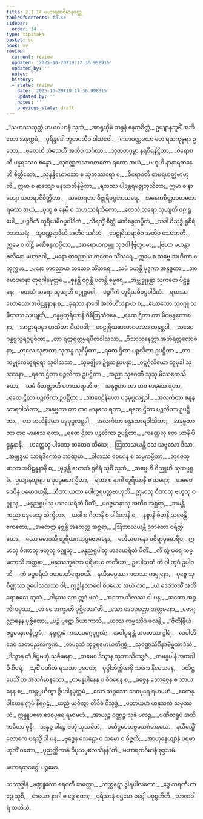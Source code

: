 ```yaml
---
title: 2.1.14 မဟာရထဝိမာနဝတ္ထု
tableOfContents: false
sidebar:
  order: 14
type: tipitaka
basket: su
book: vv
review:
  current: review
  updated: '2025-10-20T19:17:36.998915'
  updated_by: ''
  notes: ''
  history:
  - state: review
    date: '2025-10-20T19:17:36.998915'
    updated_by: ''
    notes: ''
    previous_state: draft
---
```



<DynamicBreadcrumb />


<ReviewStatus review={frontmatter.review} showDetails={true} />

<HypothesisAnnotation frontmatter={frontmatter} />

<Division number="1015" book="vv" e="ch" v="19" p="90">

<Paragraph number="859" type="verses" book="vv">
_“သဟဿယုတ္တံ ဟယဝါဟနံ သုဘံ,_  
_အာရုယှိမံ သန္ဒနံ နေကစိတ္တံ;_  
ဥယျာနဘူမိံ အဘိတော အနုက္ကမံ,_  
_ပုရိန္ဒဒေါ ဘူတပတီဝ ဝါသဝေါ._  

</Paragraph>

</Division>
<Division number="1016" book="vv" e="ch" v="19" p="90">

<Paragraph number="860" type="verses" book="vv">
_သောဝဏ္ဏမယာ တေ ရထကုဗ္ဗရာ ဥဘော,_  
_ဖလေဟိ အံသေဟိ အတီဝ သင်္ဂတာ;_  
_သုဇာတဂုမ္ဗာ နရဝီရနိဋ္ဌိတာ,_  
_ဝိရောစတီ ပန္နရသေဝ စန္ဒော._  

</Paragraph>

</Division>
<Division number="1017" book="vv" e="ch" v="19" p="91">

<Paragraph number="861" type="verses" book="vv">
_သုဝဏ္ဏဇာလာဝတတော ရထော အယံ,_  
_ဗဟူဟိ နာနာရတနေဟိ စိတ္တိတော;_  
_သုနန္ဒိဃောသော စ သုဘဿရော စ,_  
_ဝိရောစတီ စာမရဟတ္ထဗာဟုဘိ._  

</Paragraph>

</Division>
<Division number="1018" book="vv" e="ch" v="19" p="91">

<Paragraph number="862" book="vv">
ဣမာ စ နာဘျော မနသာဘိနိမ္မိတာ,_  
_ရထဿ ပါဒန္တရမဇ္ဈဘူသိတာ;_  
ဣမာ စ နာဘျော သတရာဇိစိတ္တိတာ,_  
_သတေရတာ ဝိဇ္ဇုရိဝပ္ပဘာသရေ._  

</Paragraph>

</Division>
<Division number="1019" book="vv" e="ch" v="19" p="91">

<Paragraph number="863" type="verses" book="vv">
_အနေကစိတ္တာဝတတော ရထော အယံ,_  
_ပုထူ စ နေမီ စ သဟဿရံသိကော;_  
_တေသံ သရော သုယျတိ ဝဂ္ဂုရူပေါ,_  
_ပဉ္စင်္ဂိကံ တူရိယမိဝပ္ပဝါဒိတံ._  

</Paragraph>

</Division>
<Division number="1020" book="vv" e="ch" v="19" p="91">

<Paragraph number="864" type="verses" book="vv">
_သိရသ္မိံ စိတ္တံ မဏိစန္ဒကပ္ပိတံ,_  
_သဒါ ဝိသုဒ္ဓံ ရုစိရံ ပဘဿရံ;_  
_သုဝဏ္ဏရာဇီဟိ အတီဝ သင်္ဂတံ,_  
_ဝေဠုရိယရာဇီဝ အတီဝ သောဘတိ._  

</Paragraph>

</Division>
<Division number="1021" book="vv" e="ch" v="19" p="91">

<Paragraph number="865" type="verses" book="vv">
ဣမေ စ ဝါဠီ မဏိစန္ဒကပ္ပိတာ,_  
_အာရောဟကမ္ဗူ သုဇဝါ ဗြဟူပမာ;_  
_ဗြဟာ မဟန္တာ ဗလိနော မဟာဇဝါ,_  
_မနော တဝညာယ တထေဝ သိံသရေ._  

</Paragraph>

</Division>
<Division number="1022" book="vv" e="ch" v="19" p="91">

<Paragraph number="866" type="verses" book="vv">
ဣမေ စ သဗ္ဗေ သဟိတာ စတုက္ကမာ,_  
_မနော တဝညာယ တထေဝ သိံသရေ;_  
_သမံ ဝဟန္တီ မုဒုကာ အနုဒ္ဓတာ,_  
_အာမောဒမာနာ တုရဂါနမုတ္တမ._  

</Paragraph>

</Division>
<Division number="1023" book="vv" e="ch" v="19" p="91">

<Paragraph number="867" type="verses" book="vv">
_ဓုနန္တိ ဝဂ္ဂန္တိ ပတန္တိ စမ္ဗရေ,_  
_အဗ္ဘုဒ္ဓုနန္တာ သုကတေ ပိဠန္ဓနေ;_  
_တေသံ သရော သုယျတိ ဝဂ္ဂုရူပေါ,_  
_ပဉ္စင်္ဂိကံ တူရိယမိဝပ္ပဝါဒိတံ._  

</Paragraph>

</Division>
<Division number="1024" book="vv" e="ch" v="19" p="92">

<Paragraph number="868" type="verses" book="vv">
_ရထဿ ဃောသော အပိဠန္ဓနာန စ,_  
_ခုရဿ နာဒေါ အဘိဟိံသနာယ စ;_  
_ဃောသော သုဝဂ္ဂူ သမိတဿ သုယျတိ,_  
_ဂန္ဓဗ္ဗတူရိယာနိ ဝိစိတြသံဝနေ._  

</Paragraph>

</Division>
<Division number="1025" book="vv" e="ch" v="19" p="92">

<Paragraph number="869" type="verses" book="vv">
_ရထေ ဌိတာ တာ မိဂမန္ဒလောစနာ,_  
_အာဠာရပမှာ ဟသိတာ ပိယံဝဒါ;_  
_ဝေဠုရိယဇာလာဝတတာ တနုစ္ဆဝါ,_  
_သဒေဝ ဂန္ဓဗ္ဗသူရဂ္ဂပူဇိတာ._  

</Paragraph>

</Division>
<Division number="1026" book="vv" e="ch" v="19" p="92">

<Paragraph number="870" type="verses" book="vv">
_တာ ရတ္တရတ္တမ္ဗရပီတဝါသသာ,_  
_ဝိသာလနေတ္တာ အဘိရတ္တလောစနာ;_  
_ကုလေ သုဇာတာ သုတနူ သုစိမှိတာ,_  
_ရထေ ဌိတာ ပဉ္ဇလိကာ ဥပဋ္ဌိတာ._  

</Paragraph>

</Division>
<Division number="1027" book="vv" e="ch" v="19" p="92">

<Paragraph number="871" type="verses" book="vv">
_တာ ကမ္ဗုကေယူရဓရာ သုဝါသသာ,_  
_သုမဇ္ဈိမာ ဦရုထနူပပန္နာ;_  
_ဝဋ္ဋင်္ဂုလိယော သုမုခါ သုဒဿနာ,_  
_ရထေ ဌိတာ ပဉ္ဇလိကာ ဥပဋ္ဌိတာ._  

</Paragraph>

</Division>
<Division number="1028" book="vv" e="ch" v="19" p="92">

<Paragraph number="872" type="verses" book="vv">
_အညာ သုဝေဏီ သုသု မိဿကေသိယော,_  
_သမံ ဝိဘတ္တာဟိ ပဘဿရာဟိ စ;_  
_အနုဗ္ဗတာ တာ တဝ မာနသေ ရတာ,_  
_ရထေ ဌိတာ ပဉ္ဇလိကာ ဥပဋ္ဌိတာ._  

</Paragraph>

</Division>
<Division number="1029" book="vv" e="ch" v="19" p="92">

<Paragraph number="873" type="verses" book="vv">
_အာဝေဠိနိယော ပဒုမုပ္ပလစ္ဆဒါ,_  
_အလင်္ကတာ စန္ဒနသာရဝါသိတာ;_  
_အနုဗ္ဗတာ တာ တဝ မာနသေ ရတာ,_  
_ရထေ ဌိတာ ပဉ္ဇလိကာ ဥပဋ္ဌိတာ._  

</Paragraph>

</Division>
<Division number="1030" book="vv" e="ch" v="19" p="92">

<Paragraph number="874" type="verses" book="vv">
_တာ မာလိနိယော ပဒုမုပ္ပလစ္ဆဒါ,_  
_အလင်္ကတာ စန္ဒနသာရဝါသိတာ;_  
_အနုဗ္ဗတာ တာ တဝ မာနသေ ရတာ,_  
_ရထေ ဌိတာ ပဉ္ဇလိကာ ဥပဋ္ဌိတာ._  

</Paragraph>

</Division>
<Division number="1031" book="vv" e="ch" v="19" p="93">

<Paragraph number="875" type="verses" book="vv">
_ကဏ္ဌေသု တေ ယာနိ ပိဠန္ဓနာနိ,_  
_ဟတ္ထေသု ပါဒေသု တထေဝ သီသေ;_  
_ဩဘာသယန္တီ ဒသ သဗ္ဗသော ဒိသာ,_  
_အဗ္ဘုဒ္ဒယံ သာရဒိကောဝ ဘာဏုမာ._  

</Paragraph>

</Division>
<Division number="1032" book="vv" e="ch" v="19" p="93">

<Paragraph number="876" type="verses" book="vv">
_ဝါတဿ ဝေဂေန စ သမ္ပကမ္ပိတာ,_  
_ဘုဇေသု မာလာ အပိဠန္ဓနာနိ စ;_  
_မုဉ္စန္တိ ဃောသံ ရုစိရံ သုစိံ သုဘံ,_  
_သဗ္ဗေဟိ ဝိညူဟိ သုတဗ္ဗရူပံ._  

</Paragraph>

</Division>
<Division number="1033" book="vv" e="ch" v="19" p="93">

<Paragraph number="877" type="verses" book="vv">
ဥယျာနဘူမျာ စ ဒုဝဒ္ဓတော ဌိတာ,_  
_ရထာ စ နာဂါ တူရိယာနိ စ သရော;_  
_တမေဝ ဒေဝိန္ဒ ပမောဒယန္တိ,_  
_ဝီဏာ ယထာ ပေါက္ခရပတ္တဗာဟုဘိ._  

</Paragraph>

</Division>
<Division number="1034" book="vv" e="ch" v="19" p="93">

<Paragraph number="878" type="verses" book="vv">
ဣမာသု ဝီဏာသု ဗဟူသု ဝဂ္ဂူသု,_  
_မနုညရူပါသု ဟဒယေရိတံ ပီတိံ;_  
_ပဝဇ္ဇမာနာသု အတီဝ အစ္ဆရာ,_  
_ဘမန္တိ ကညာ ပဒုမေသု သိက္ခိတာ._  

</Paragraph>

</Division>
<Division number="1035" book="vv" e="ch" v="19" p="93">

<Paragraph number="879" type="verses" book="vv">
_ယဒါ စ ဂီတာနိ စ ဝါဒိတာနိ စ,_  
_နစ္စာနိ စိမာနိ သမေန္တိ ဧကတော;_  
_အထေတ္ထ နစ္စန္တိ အထေတ္ထ အစ္ဆရာ,_  
_ဩဘာသယန္တီ ဥဘတော ဝရိတ္ထိယော._  

</Paragraph>

</Division>
<Division number="1036" book="vv" e="ch" v="19" p="93">

<Paragraph number="880" type="verses" book="vv">
_သော မောဒသိ တူရိယဂဏပ္ပဗောဓနော,_  
_မဟီယမာနော ဝဇိရာဝုဓောရိဝ;_  
ဣမာသု ဝီဏာသု ဗဟူသု ဝဂ္ဂူသု,_  
_မနုညရူပါသု ဟဒယေရိတံ ပီတိံ._  

</Paragraph>

</Division>
<Division number="1037" book="vv" e="ch" v="19" p="93">

<Paragraph number="881" type="verses" book="vv">
_ကိံ တွံ ပုရေ ကမ္မမကာသိ အတ္တနာ,_  
_မနုဿဘူတော ပုရိမာယ ဇာတိယာ;_  
ဥပေါသထံ ကံ ဝါ တုဝံ ဥပါဝသိ,_  
_ကံ ဓမ္မစရိယံ ဝတမာဘိရောစယိ._  

</Paragraph>

</Division>
<Division number="1038" book="vv" e="ch" v="19" p="94">

<Paragraph number="882" type="verses" book="vv">
_နယီဒမပ္ပဿ ကတဿ ကမ္မုနော,_  
_ပုဗ္ဗေ သုစိဏ္ဏဿ ဥပေါသထဿ ဝါ;_  
ဣဒ္ဓါနုဘာဝေါ ဝိပုလော အယံ တဝ,_  
_ယံ ဒေဝသင်္ဃံ အဘိရောစသေ ဘုသံ._  

</Paragraph>

</Division>
<Division number="1039" book="vv" e="ch" v="19" p="94">

<Paragraph number="883" type="verses" book="vv">
_ဒါနဿ တေ ဣဒံ ဖလံ,_  
_အထော သီလဿ ဝါ ပန;_  
_အထော အဉ္ဇလိကမ္မဿ,_  
_တံ မေ အက္ခာဟိ ပုစ္ဆိတော”တိ._  

</Paragraph>

</Division>
<Division number="1040" book="vv" e="ch" v="19" p="94">

<Paragraph number="884" type="verses" book="vv">
_သော ဒေဝပုတ္တော အတ္တမနော,_  
_မောဂ္ဂလ္လာနေန ပုစ္ဆိတော;_  
_ပဉှံ ပုဋ္ဌော ဝိယာကာသိ,_  
_ယဿ ကမ္မဿိဒံ ဖလန္တိ._  

</Paragraph>

</Division>
<Division number="1041" book="vv" e="ch" v="19" p="94">

<Paragraph number="885" type="verses" book="vv">
_“ဇိတိန္ဒြိယံ ဗုဒ္ဓမနောမနိက္ကမံ,_  
_နရုတ္တမံ ကဿပမဂ္ဂပုဂ္ဂလံ;_  
_အဝါပုရန္တံ အမတဿ ဒွါရံ,_  
_ဒေဝါတိဒေဝံ သတပုညလက္ခဏံ._  

</Paragraph>

</Division>
<Division number="1042" book="vv" e="ch" v="19" p="94">

<Paragraph number="886" type="verses" book="vv">
_တမဒ္ဒသံ ကုဉ္ဇရမောဃတိဏ္ဏံ,_  
_သုဝဏ္ဏသိင်္ဂီနဒဗိမ္ဗသာဒိသံ;_  
_ဒိသွာန တံ ခိပ္ပမဟုံ သုစီမနော,_  
_တမေဝ ဒိသွာန သုဘာသိတဒ္ဓဇံ._  

</Paragraph>

</Division>
<Division number="1043" book="vv" e="ch" v="19" p="94">

<Paragraph number="887" type="verses" book="vv">
_တမန္နပါနံ အထဝါပိ စီဝရံ,_  
_သုစိံ ပဏီတံ ရသသာ ဥပေတံ;_  
_ပုပ္ဖါဘိက္ကိဏမှိ သကေ နိဝေသနေ,_  
_ပတိဋ္ဌပေသိံ သ အသင်္ဂမာနသော._  

</Paragraph>

</Division>
<Division number="1044" book="vv" e="ch" v="19" p="94">

<Paragraph number="888" type="verses" book="vv">
_တမန္နပါနေန စ စီဝရေန စ,_  
_ခဇ္ဇေန ဘောဇ္ဇေန စ သာယနေန စ;_  
_သန္တပ္ပယိတွာ ဒွိပဒါနမုတ္တမံ,_  
_သော သဂ္ဂသော ဒေဝပုရေ ရမာမဟံ._  

</Paragraph>

</Division>
<Division number="1045" book="vv" e="ch" v="19" p="94">

<Paragraph number="889" type="verses" book="vv">
_ဧတေနုပါယေန ဣမံ နိရဂ္ဂဠံ,_  
_ယညံ ယဇိတွာ တိဝိဓံ ဝိသုဒ္ဓံ;_  
_ပဟာယဟံ မာနုသကံ သမုဿယံ,_  
ဣန္ဒူပမော ဒေဝပုရေ ရမာမဟံ._  

</Paragraph>

</Division>
<Division number="1046" book="vv" e="ch" v="19" p="95">

<Paragraph number="890" type="verses" book="vv">
_အာယုဉ္စ ဝဏ္ဏဉ္စ သုခံ ဗလဉ္စ,_  
_ပဏီတရူပံ အဘိကင်္ခတာ မုနိ;_  
_အန္နဉ္စ ပါနဉ္စ ဗဟုံ သုသင်္ခတံ,_  
_ပတိဋ္ဌပေတဗ္ဗမသင်္ဂမာနသေ._  

</Paragraph>

</Division>
<Division number="1047" book="vv" e="ch" v="19" p="95">

<Paragraph number="891" type="verses" book="vv">
_နယိမသ္မိံ လောကေ ပရသ္မိံ ဝါ ပန,_  
_ဗုဒ္ဓေန သေဋ္ဌော ဝ သမော ဝ ဝိဇ္ဇတိ;_  
_အာဟုနေယျာနံ ပရမာဟုတိံ ဂတော,_  
_ပုညတ္ထိကာနံ ဝိပုလပ္ဖလေသိနန်”တိ._  


</Paragraph>
</Division>

<Paragraph number="892" type="center" book="vv">
မဟာရထဝိမာနံ စုဒ္ဒသမံ.

  
မဟာရထဝဂ္ဂေါ ပဉ္စမော.



</Paragraph>

<Paragraph number="893" type="center" book="vv">
တဿုဒ္ဒါနံ


</Paragraph>

<Paragraph number="894" type="verses" book="vv">
_မဏ္ဍူကော ရေဝတီ ဆတ္တော,_  
_ကက္ကဋော ဒွါရပါလကော;_  
_ဒွေ ကရဏီယာ ဒွေ သူစိ,_  
_တယော နာဂါ စ ဒွေ ရထာ;_  
_ပုရိသာနံ ပဌမော ဝဂ္ဂေါ ပဝုစ္စတီတိ._  


</Paragraph>

<Paragraph number="895" type="center" book="vv">
ဘာဏဝါရံ တတိယံ.
</Paragraph>